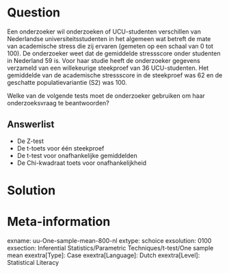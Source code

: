 Question
========
  
Een onderzoeker wil onderzoeken of UCU-studenten verschillen van Nederlandse universiteitsstudenten in het algemeen wat betreft de mate van academische stress die zij ervaren (gemeten op een schaal van 0 tot 100). De onderzoeker weet dat de gemiddelde stressscore onder studenten in Nederland 59 is. Voor haar studie heeft de onderzoeker gegevens verzameld van een willekeurige steekproef van 36 UCU-studenten. Het gemiddelde van de academische stressscore in de steekproef was 62 en de geschatte populatievariantie (S2) was 100.


Welke van de volgende tests moet de onderzoeker gebruiken om haar onderzoeksvraag te beantwoorden?

  
Answerlist
----------
* De Z-test
* De t-toets voor één steekproef
* De t-test voor onafhankelijke gemiddelden
* De Chi-kwadraat toets voor onafhankelijkheid


Solution
========

Meta-information
================
exname: uu-One-sample-mean-800-nl
extype: schoice
exsolution: 0100
exsection: Inferential Statistics/Parametric Techniques/t-test/One sample mean
exextra[Type]: Case
exextra[Language]: Dutch
exextra[Level]: Statistical Literacy
